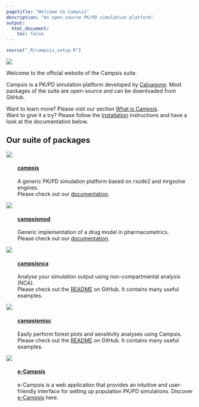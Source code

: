 ```yaml
---
pagetitle: "Welcome to Campsis"
description: "An open-source PK/PD simulation platform"
output:
  html_document:
    toc: false
---
```


```r
source("_R/campsis_setup.R")
```

![](images/campsis_banner_small.png)

Welcome to the official website of the Campsis suite.  

Campsis is a PK/PD simulation platform developed by [Calvagone](http://www.calvagone.com). Most packages of the suite are open-source and can be downloaded from GitHub.  

Want to learn more? Please visit our section [What is Campsis](./intro.html).  
Want to give it a try? Please follow the [Installation](./install.html) instructions and have a look at the documentation below.

## Our suite of packages

<div class="level">
<div class="column-left">
<a href="https://github.com/Calvagone/campsis"><img src="images/r_package_campsis.png"></a>
</div>

<div class="column-right" style="padding-left: 30px;">

#### [campsis](https://github.com/Calvagone/campsis)

A generic PK/PD simulation platform based on rxode2 and mrgsolve engines.  
Please check out our [documentation](https://calvagone.github.io/campsis.doc/).

</div>
</div>

<div class="level">
<div class="column-left">
<a href="https://github.com/Calvagone/campsismod"><img src="images/r_package_campsismod.png"></a>
</div>

<div class="column-right" style="padding-left: 30px;">

#### [campsismod](https://github.com/Calvagone/campsismod)

Generic implementation of a drug model in pharmacometrics.  
Please check out our [documentation](https://calvagone.github.io/campsismod.doc/).

</div>
</div>

<div class="level">
<div class="column-left">
<a href="https://github.com/Calvagone/campsisnca"><img src="images/r_package_campsisnca.png"></a>
</div>

<div class="column-right" style="padding-left: 30px;">

#### [campsisnca](https://github.com/Calvagone/campsisnca)

Analyse your simulation output using non-compartmental analysis (NCA).   
Please check out the [README](https://github.com/Calvagone/campsisnca?tab=readme-ov-file) on GitHub. It contains many useful examples.

</div>
</div>

<div class="level">
<div class="column-left">
<a href="https://github.com/Calvagone/campsismisc"><img src="images/r_package_campsismisc.png"></a>
</div>

<div class="column-right" style="padding-left: 30px;">

#### [campsismisc](https://github.com/Calvagone/campsismisc)

Easily perform forest plots and sensitivity analyses using Campsis.   
Please check out the [README](https://github.com/Calvagone/campsismisc?tab=readme-ov-file) on GitHub. It contains many useful examples.

</div>
</div>

<div class="level">
<div class="column-left">
<a href="./ecampsis"><img src="images/r_package_ecampsis.png"></a>
</div>

<div class="column-right" style="padding-left: 30px;">

#### [e-Campsis](./ecampsis.html)

e-Campsis is a web application that provides an intuitive and user-friendly interface for setting up population PK/PD simulations. Discover [e-Campsis](./ecampsis.html) here.

</div>
</div>

